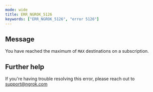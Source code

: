 ```yaml
---
mode: wide
title: ERR_NGROK_5126
keywords: ["ERR_NGROK_5126", "error 5126"]
---
```


## Message

You have reached the maximum of `MAX` destinations on a subscription.

## Further help

If you're having trouble resolving this error, please reach out to [support@ngrok.com](mailto:support@ngrok.com?subject=Help%20with%20ERR_NGROK_5126)
